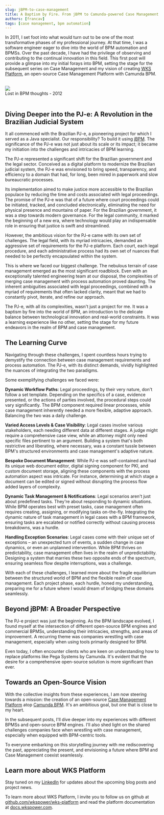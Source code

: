 ```yaml
---
slug: jBPM-to-case-management
title: A Baptism by Fire. From jBPM to Camunda-powered Case Management
authors: [francav]
tags: [case management, bpm automation]
---
```


In 2011, I set foot into what would turn out to be one of the most transformative phases of my professional journey. At that time, I was a software engineer eager to dive into the world of BPM automation and BPMSs. Over the past decade, I have had the privilege of observing and contributing to the continual innovation in this field. This first post will provide a glimpse into my initial forays into BPM, setting the stage for the subsequent series on Case Management and my vision of creating [WKS Platform](https://github.com/wkspower/wks-platform), an open-source Case Management Platform with Camunda BPM.

<br />
<div style={{textAlign: 'center'}}>
  <img src="/img/blog_2023_07_31/pje.jpg" />
</div>
<div style={{textAlign: 'center'}}>
    Lost in BPM thoughts - 2012
</div>
<br />


## Diving Deeper into the PJ-e: A Revolution in the Brazilian Judicial System

It all commenced with the Brazilian PJ-e, a pioneering project for which I served as a Java specialist. Our responsibility? To build it using [jBPM](https://www.jbpm.org/). The significance of the PJ-e was not just about its scale or its impact; it became my initiation into the challenges and intricacies of BPM learning.

The PJ-e represented a significant shift for the Brazilian government and the legal sector. Conceived as a digital platform to modernize the Brazilian judicial system, the PJ-e was envisioned to bring speed, transparency, and efficiency to a domain that had, for long, been mired in paperwork and slow bureaucratic processes.

Its implementation aimed to make justice more accessible to the Brazilian populace by reducing the time and costs associated with legal proceedings. The promise of the PJ-e was that of a future where court proceedings could be initiated, tracked, and concluded electronically, eliminating the need for physical presence and mountains of paper. For the Brazilian government, it was a step towards modern governance. For the legal community, it marked the beginning of a new era, where technology would play an indispensable role in ensuring that justice is swift and streamlined.

However, the ambitious vision for the PJ-e came with its own set of challenges. The legal field, with its myriad intricacies, demanded an aggressive set of requirements for the PJ-e platform. Each court, each legal procedure, and each administrative process had its own set of nuances that needed to be perfectly encapsulated within the system.

This is where we faced our biggest challenge. The nebulous terrain of case management emerged as the most significant roadblock. Even with an exceptionally talented engineering team at our disposal, the complexities of merging case management with process automation proved daunting. The inherent ambiguities associated with legal proceedings, combined with a myriad of requirements that often lacked clarity, meant that we had to constantly pivot, iterate, and refine our approach.

The PJ-e, with all its complexities, wasn't just a project for me. It was a baptism by fire into the world of BPM, an introduction to the delicate balance between technological innovation and real-world constraints. It was a learning experience like no other, setting the stage for my future endeavors in the realm of BPM and case management.

## The Learning Curve

Navigating through these challenges, I spent countless hours trying to demystify the connection between case management requirements and process automation. The PJ-e, with its distinct demands, vividly highlighted the nuances of integrating the two paradigms.

Some exemplifying challenges we faced were:

**Dynamic Workflow Paths**: Legal proceedings, by their very nature, don't follow a set template. Depending on the specifics of a case, evidence presented, or the actions of parties involved, the procedural steps could vary significantly. The BPM component required linear processes, while case management inherently needed a more flexible, adaptive approach. Balancing the two was a daily challenge.

**Varied Access Levels & Case Visibility**: Legal cases involve various stakeholders, each needing different data at different stages. A judge might require a comprehensive case view, while an attorney might only need specific files pertinent to an argument. Building a system that's both restrictive and liberating, where necessary, was a constant tussle between BPM's structured environments and case management's adaptive nature.

**Bespoke Document Management**: While PJ-e was self-contained and had its unique web document editor, digital signing component for PKI, and custom document storage, aligning these components with the process automation aspect was intricate. For instance, determining at which stage a document can be edited or signed without disrupting the process flow added layers of complexity.

**Dynamic Task Management & Notifications**: Legal scenarios aren't just about predefined tasks. They're about responding to dynamic situations. While BPM operates best with preset tasks, case management often requires creating, assigning, or modifying tasks on-the-fly. Integrating the dynamic nature of task management in legal cases with a BPM framework, ensuring tasks are escalated or notified correctly without causing process breakdowns, was a hurdle.

**Handling Exception Scenarios**: Legal cases come with their unique set of exceptions – an unexpected turn of events, a sudden change in case dynamics, or even an unplanned intervention. While BPM thrives on predictability, case management often lives in the realm of unpredictability. Designing a system that marries these two opposite ends of the spectrum, ensuring seamless flow despite interruptions, was a challenge.

With each of these challenges, I learned more about the fragile equilibrium between the structured world of BPM and the flexible realm of case management. Each project phase, each hurdle, honed my understanding, preparing me for a future where I would dream of bridging these domains seamlessly.
## Beyond jBPM: A Broader Perspective

The PJ-e project was just the beginning. As the BPM landscape evolved, I found myself at the intersection of different open-source BPM engines and commercial BPMSs, understanding their intricacies, strengths, and areas of improvement. A recurring theme was companies wrestling with case management, especially when using tools primarily designed for BPM.

Even today, I often encounter clients who are keen on understanding how to replace platforms like Pega Systems by Camunda. It's evident that the desire for a comprehensive open-source solution is more significant than ever.

## Towards an Open-Source Vision

With the collective insights from these experiences, I am now steering towards a mission: the creation of an open-source [Case Management Platform](https://github.com/wkspower/wks-platform) atop [Camunda BPM](https://www.camunda.com). It's an ambitious goal, but one that is close to my heart.

In the subsequent posts, I'll dive deeper into my experiences with different BPMSs and open-source BPM engines. I'll also shed light on the shared challenges companies face when wrestling with case management, especially when equipped with BPM-centric tools.

To everyone embarking on this storytelling journey with me rediscovering the past, appreciating the present, and envisioning a future where BPM and Case Management coexist seamlessly.

## Learn more about WKS Platform

Stay tuned on my [LinkedIn](https://www.linkedin.com/in/victorpfranca/) for updates about the upcoming blog posts and project news.

To learn more about WKS Platform, I invite you to follow us on github at [github.com/wkspower/wks-platform](https://github.com/wkspower/wks-platform) and read the platform documentation at [docs.wkspower.com](https://docs.wkspower.com). 

